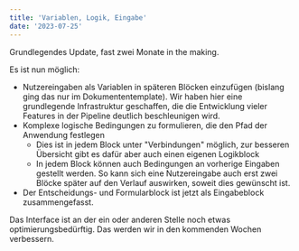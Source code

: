 ```yaml
---
title: 'Variablen, Logik, Eingabe'
date: '2023-07-25'
---
```


Grundlegendes Update, fast zwei Monate in the making.

Es ist nun möglich:

* Nutzereingaben als Variablen in späteren Blöcken einzufügen (bislang ging das nur im Dokumententemplate). Wir haben hier eine grundlegende Infrastruktur geschaffen, die die Entwicklung vieler Features in der Pipeline deutlich beschleunigen wird.
* Komplexe logische Bedingungen zu formulieren, die den Pfad der Anwendung festlegen
  * Dies ist in jedem Block unter "Verbindungen" möglich, zur besseren Übersicht gibt es dafür aber auch einen eigenen Logikblock
  * In jedem Block können auch Bedingungen an vorherige Eingaben gestellt werden. So kann sich eine Nutzereingabe auch erst zwei Blöcke später auf den Verlauf auswirken, soweit dies gewünscht ist.
* Der Entscheidungs- und Formularblock ist jetzt als Eingabeblock zusammengefasst. 

Das Interface ist an der ein oder anderen Stelle noch etwas optimierungsbedürftig. Das werden wir in den kommenden Wochen verbessern.
